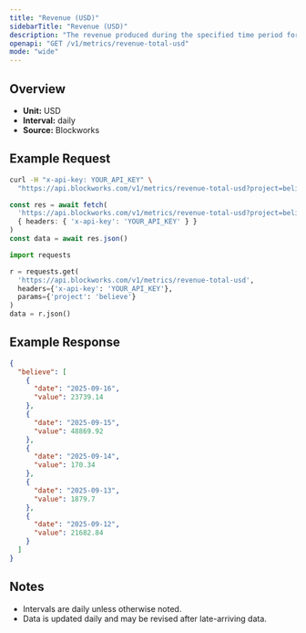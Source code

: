 ```yaml
---
title: "Revenue (USD)"
sidebarTitle: "Revenue (USD)"
description: "The revenue produced during the specified time period for given project."
openapi: "GET /v1/metrics/revenue-total-usd"
mode: "wide"
---
```


## Overview

- **Unit:** USD
- **Interval:** daily
- **Source:** Blockworks

## Example Request

<CodeGroup>

```bash cURL
curl -H "x-api-key: YOUR_API_KEY" \
  "https://api.blockworks.com/v1/metrics/revenue-total-usd?project=believe"
```

```typescript TypeScript
const res = await fetch(
  'https://api.blockworks.com/v1/metrics/revenue-total-usd?project=believe',
  { headers: { 'x-api-key': 'YOUR_API_KEY' } }
)
const data = await res.json()
```

```python Python
import requests

r = requests.get(
  'https://api.blockworks.com/v1/metrics/revenue-total-usd',
  headers={'x-api-key': 'YOUR_API_KEY'},
  params={'project': 'believe'}
)
data = r.json()
```

</CodeGroup>

## Example Response

```json
{
  "believe": [
    {
      "date": "2025-09-16",
      "value": 23739.14
    },
    {
      "date": "2025-09-15",
      "value": 48869.92
    },
    {
      "date": "2025-09-14",
      "value": 170.34
    },
    {
      "date": "2025-09-13",
      "value": 1879.7
    },
    {
      "date": "2025-09-12",
      "value": 21682.84
    }
  ]
}
```

## Notes
- Intervals are daily unless otherwise noted.
- Data is updated daily and may be revised after late-arriving data.